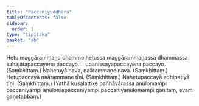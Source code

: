 ```yaml
---
title: "Paccanīyuddhāra"
tableOfContents: false
sidebar:
  order: 1
type: "tipitaka"
basket: "ab"
---
```



<DynamicBreadcrumb />

<Division number="459">

<Paragraph number="1005">
Hetu maggārammaṇo dhammo hetussa maggārammaṇassa dhammassa sahajātapaccayena paccayo…  upanissayapaccayena paccayo. (Saṃkhittaṃ.)
</Paragraph>

</Division>
<Division number="460">

<Paragraph number="1006">
Nahetuyā nava, naārammaṇe nava. (Saṃkhittaṃ.)
</Paragraph>

<Paragraph number="1007">
Hetupaccayā naārammaṇe tīṇi. (Saṃkhittaṃ.)
</Paragraph>

<Paragraph number="1008">
Nahetupaccayā adhipatiyā tīṇi. (Saṃkhittaṃ.)
</Paragraph>

<Paragraph number="1009">
(Yathā kusalattike pañhāvārassa anulomampi paccanīyampi anulomapaccanīyampi paccanīyānulomampi gaṇitaṃ, evaṃ gaṇetabbaṃ.)
</Paragraph>
</Division>